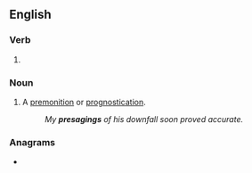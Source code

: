 ==English==

===Verb===
{{head|en|present participle}}

# {{present participle of|presage|lang=en|nocat=1}}

===Noun===
{{en-noun}}

# A [[premonition]] or [[prognostication]].
#: ''My '''presagings''' of his downfall soon proved accurate.''

===Anagrams===
* {{anagrams|en|a=aegginprs|asperging}}